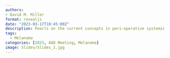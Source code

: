 ```yaml
---
authors: 
- David M. Miller
format: revealjs
date: "2023-03-17T10:45:00Z"
description: Pearls on the current concepts in peri-operative systemic therapy for high-risk melanoma
tags: 
  - Melanoma
categories: [2023, AAD Meeting, Melanoma]
image: Slides/Slides_1.jpg
---
```


##  {background-image="Slides/Slides_1.jpg"}

##  {background-image="Slides/Slides_2.jpg"}

##  {background-image="Slides/Slides_3.jpg"}

##  {background-image="Slides/Slides_4.jpg"}

##  {background-image="Slides/Slides_5.jpg"}

##  {background-image="Slides/Slides_6.jpg"}

##  {background-image="Slides/Slides_7.jpg"}

##  {background-image="Slides/Slides_8.jpg"}

##  {background-image="Slides/Slides_9.jpg"}

##  {background-image="Slides/Slides_10.jpg"}

##  {background-image="Slides/Slides_11.jpg"}

##  {background-image="Slides/Slides_12.jpg"}

##  {background-image="Slides/Slides_13.jpg"}

##  {background-image="Slides/Slides_14.jpg"}

##  {background-image="Slides/Slides_15.jpg"}

##  {background-image="Slides/Slides_16.jpg"}

##  {background-image="Slides/Slides_17.jpg"}

##  {background-image="Slides/Slides_18.jpg"}

##  {background-image="Slides/Slides_19.jpg"}

##  {background-image="Slides/Slides_20.jpg"}

##  {background-image="Slides/Slides_21.jpg"}

##  {background-image="Slides/Slides_22.jpg"}

##  {background-image="Slides/Slides_23.jpg"}

##  {background-image="Slides/Slides_24.jpg"}

##  {background-image="Slides/Slides_25.jpg"}

##  {background-image="Slides/Slides_26.jpg"}

##  {background-image="Slides/Slides_27.jpg"}

##  {background-image="Slides/Slides_28.jpg"}

##  {background-image="Slides/Slides_29.jpg"}

##  {background-image="Slides/Slides_30.jpg"}

##  {background-image="Slides/Slides_31.jpg"}

##  {background-image="Slides/Slides_32.jpg"}

##  {background-image="Slides/Slides_33.jpg"}

##  {background-image="Slides/Slides_34.jpg"}

##  {background-image="Slides/Slides_35.jpg"}

##  {background-image="Slides/Slides_36.jpg"}

##  {background-image="Slides/Slides_37.jpg"}

##  {background-image="Slides/Slides_38.jpg"}

##  {background-image="Slides/Slides_39.jpg"}

##  {background-image="Slides/Slides_40.jpg"}

##  {background-image="Slides/Slides_41.jpg"}

##  {background-image="Slides/Slides_42.jpg"}

##  {background-image="Slides/Slides_43.jpg"}

##  {background-image="Slides/Slides_44.jpg"}

##  {background-image="Slides/Slides_45.jpg"}

##  {background-image="Slides/Slides_46.jpg"}

##  {background-image="Slides/Slides_47.jpg"}

##  {background-image="Slides/Slides_48.jpg"}

##  {background-image="Slides/Slides_49.jpg"}

##  {background-image="Slides/Slides_50.jpg"}

##  {background-image="Slides/Slides_51.jpg"}

##  {background-image="Slides/Slides_52.jpg"}

##  {background-image="Slides/Slides_53.jpg"}

##  {background-image="Slides/Slides_54.jpg"}

##  {background-image="Slides/Slides_55.jpg"}

##  {background-image="Slides/Slides_56.jpg"}

##  {background-image="Slides/Slides_57.jpg"}

##  {background-image="Slides/Slides_58.jpg"}